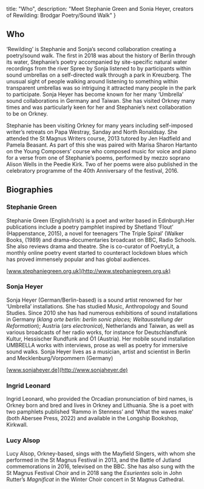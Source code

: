 
  title: "Who",
  description: "Meet Stephanie Green and Sonia Heyer, creators of Rewilding: Brodgar Poetry/Sound Walk"
}

<section>

<Photo
  src="/img/sonjia and stephanie.jpg"
  alt="Stephanie Green (poet) and Sonja Heyer (sound artist) at the RSPB Reserve, Brodgar, Orkney, July 2022."
/>

# Who

‘Rewilding’ is Stephanie and Sonja’s second collaboration creating a poetry/sound walk. The first in 2018 was about the history of Berlin through its water, Stephanie’s poetry accompanied by site-specific natural water recordings from the river Spree by Sonja listened to by participants within sound umbrellas on a self-directed walk through a park in Kreuzberg.  The unusual sight of people walking around listening to something within transparent umbrellas was so intriguing it attracted many people in the park to participate. Sonja Heyer has become known for her many ‘Umbrella’ sound collaborations in Germany and Taiwan.  She has visited Orkney many times and was particularly keen for her and Stephanie’s next collaboration to be on Orkney. 

Stephanie has been visiting Orkney for many years including self-imposed writer’s retreats on Papa Westray, Sanday and North Ronaldsay. She attended the St Magnus Writers course, 2013 tutored by Jen Hadfield and Pamela Beasant. As part of this she was paired with Marisa Sharon Hartanto on the Young Composers’ course who composed music for voice and piano for a verse from one of Stephanie’s  poems, performed by mezzo soprano Alison Wells in the Peedie Kirk. Two of her poems were also published in the celebratory programme of the 40th Anniversary of the festival, 2016.

## Biographies

### Stephanie Green

Stephanie Green (English/Irish) is a poet and writer based in Edinburgh.Her publications include a poetry pamphlet inspired by Shetland  ‘Flout’ (Happenstance, 2015), a novel for teenagers ‘The Triple Spiral’ (Walker Books, (1989) and drama-documentaries  broadcast on BBC, Radio Schools. She also reviews drama and theatre.  She is co-curator of PoetryLit, a monthly online poetry event started to counteract lockdown blues which has proved immensely popular and has global audiences.

[www.stephaniegreen.org.uk](http://www.stephaniegreen.org.uk)

### Sonja Heyer

Sonja Heyer (German/Berlin-based) is a sound artist renowned for her ‘Umbrella’ installations. She has studied Music, Anthropology and Sound Studies. Since 2010 she has had numerous exhibitions of sound installations in Germany (*klang orte berlin: berlin sonic places; Weltausstellung der Reformation*); Austria (*ars electronica*), Netherlands and Taiwan, as well as various broadcasts of her radio works, for instance for Deutschlandfunk Kultur, Hessischer Rundfunk and Ö1 (Austria). Her mobile sound installation UMBRELLA works with interviews, prose as well as poetry for immersive sound walks. Sonja Heyer lives as a musician, artist and scientist in Berlin and Mecklenburg/Vorpommern (Germany) 

[www.sonjaheyer.de](http://www.sonjaheyer.de)

### Ingrid Leonard

Ingrid Leonard, who provided the Orcadian pronunciation of bird names, is Orkney born and bred and lives in Orkney and Lithuania. She is a poet with two pamphlets published ‘Rammo in Stenness’ and ‘What the waves make’ (both Abersee Press, 2022) and  available in the Longship Bookshop, Kirkwall.

### Lucy Alsop

Lucy Alsop, Orkney-based, sings with the Mayfield Singers, with whom she performed in the St Magnus Festival in 2013, and the Battle of Jutland commemorations in 2016, televised on the BBC. She has also sung with the St Magnus Festival Choir and in 2018 sang the *Esurientes* solo in John Rutter’s *Magnificat* in the Winter Choir concert in St Magnus Cathedral.

</section>

